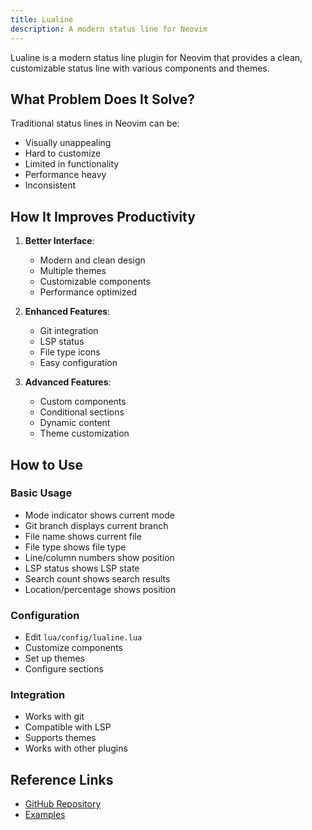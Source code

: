 ```yaml
---
title: Lualine
description: A modern status line for Neovim
---
```


Lualine is a modern status line plugin for Neovim that provides a clean, customizable status line with various components and themes.

## What Problem Does It Solve?

Traditional status lines in Neovim can be:

- Visually unappealing
- Hard to customize
- Limited in functionality
- Performance heavy
- Inconsistent

## How It Improves Productivity

1. **Better Interface**:

   - Modern and clean design
   - Multiple themes
   - Customizable components
   - Performance optimized

2. **Enhanced Features**:

   - Git integration
   - LSP status
   - File type icons
   - Easy configuration

3. **Advanced Features**:
   - Custom components
   - Conditional sections
   - Dynamic content
   - Theme customization

## How to Use

### Basic Usage

- Mode indicator shows current mode
- Git branch displays current branch
- File name shows current file
- File type shows file type
- Line/column numbers show position
- LSP status shows LSP state
- Search count shows search results
- Location/percentage shows position

### Configuration

- Edit `lua/config/lualine.lua`
- Customize components
- Set up themes
- Configure sections

### Integration

- Works with git
- Compatible with LSP
- Supports themes
- Works with other plugins

## Reference Links

- [GitHub Repository](https://github.com/nvim-lualine/lualine.nvim)
- [Examples](https://github.com/nvim-lualine/lualine.nvim#usage-and-customization)
